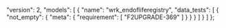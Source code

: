   "version": 2,
  "models": [
    {
      "name": "wrk_endofliferegistry",
      "data_tests": [
        {
          "not_empty": {
            "meta": {
              "requirement": [
                "F2UPGRADE-369"
              ]
            }
          }
        }
      ]
    }
  ]
};
